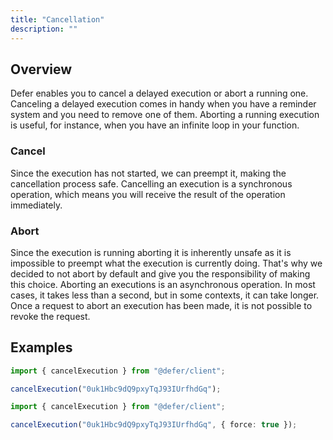 ```yaml
---
title: "Cancellation"
description: ""
---
```


## Overview

Defer enables you to cancel a delayed execution or abort a running one.
Canceling a delayed execution comes in handy when you have a reminder system and
you need to remove one of them. Aborting a running execution is useful, for
instance, when you have an infinite loop in your function.

### Cancel

Since the execution has not started, we can preempt it, making the cancellation
process safe. Cancelling an execution is a synchronous operation, which means
you will receive the result of the operation immediately.

### Abort

Since the execution is running aborting it is inherently unsafe as it is
impossible to preempt what the execution is currently doing. That's why we
decided to not abort by default and give you the responsibility of making this
choice. Aborting an executions is an asynchronous operation. In most cases, it
takes less than a second, but in some contexts, it can take longer. Once a
request to abort an execution has been made, it is not possible to revoke the
request.

## Examples

<CodeGroup>

```ts cancel
import { cancelExecution } from "@defer/client";

cancelExecution("0uk1Hbc9dQ9pxyTqJ93IUrfhdGq");
```

```ts abort
import { cancelExecution } from "@defer/client";

cancelExecution("0uk1Hbc9dQ9pxyTqJ93IUrfhdGq", { force: true });
```

</CodeGroup>
